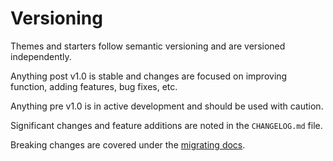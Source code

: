 <SEO
  title="Versioning"
  description="Information about version control in Gatsby Theme Catalyst so you can understand when a theme is considered stable and ready for use versus when it is in development. Gatsby Theme Catalyst is an opinionated set of integrated themes and starters to accelerate your next Gatsby project."
/>

# Versioning

Themes and starters follow semantic versioning and are versioned independently.

Anything post v1.0 is stable and changes are focused on improving function, adding features, bug fixes, etc.

Anything pre v1.0 is in active development and should be used with caution.

Significant changes and feature additions are noted in the `CHANGELOG.md` file.

Breaking changes are covered under the [migrating docs](/docs/migrating/).
